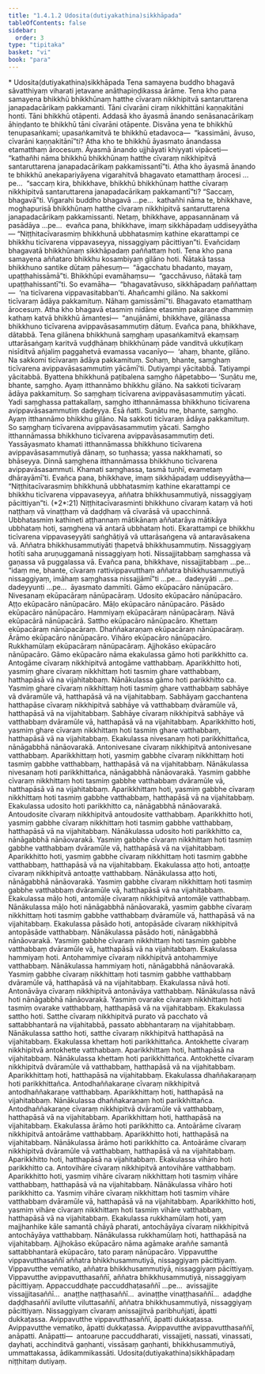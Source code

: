 ```yaml
---
title: "1.4.1.2 Udosita(dutiyakathina)sikkhāpada"
tableOfContents: false
sidebar:
  order: 3
type: "tipitaka"
basket: "vi"
book: "para"
---
```



<DynamicBreadcrumb />

<Paragraph type="center" book="para">
* Udosita(dutiyakathina)sikkhāpada
</Paragraph>

<Division number="471" book="para">

<Paragraph number="1883" book="para">
Tena samayena buddho bhagavā sāvatthiyaṃ viharati jetavane anāthapiṇḍikassa ārāme. Tena kho pana samayena bhikkhū bhikkhūnaṃ hatthe cīvaraṃ nikkhipitvā santaruttarena janapadacārikaṃ pakkamanti. Tāni cīvarāni ciraṃ nikkhittāni kaṇṇakitāni honti. Tāni bhikkhū otāpenti. Addasā kho āyasmā ānando senāsanacārikaṃ āhiṇḍanto te bhikkhū tāni cīvarāni otāpente. Disvāna yena te bhikkhū tenupasaṅkami; upasaṅkamitvā te bhikkhū etadavoca—  “kassimāni, āvuso, cīvarāni kaṇṇakitānī”ti? Atha kho te bhikkhū āyasmato ānandassa etamatthaṃ ārocesuṃ. Āyasmā ānando ujjhāyati khiyyati vipāceti—  “kathañhi nāma bhikkhū bhikkhūnaṃ hatthe cīvaraṃ nikkhipitvā santaruttarena janapadacārikaṃ pakkamissantī”ti.
</Paragraph>

<Paragraph number="1884" book="para">
Atha kho āyasmā ānando te bhikkhū anekapariyāyena vigarahitvā bhagavato etamatthaṃ ārocesi …pe…  “saccaṃ kira, bhikkhave, bhikkhū bhikkhūnaṃ hatthe cīvaraṃ nikkhipitvā santaruttarena janapadacārikaṃ pakkamantī”ti? “Saccaṃ, bhagavā”ti. Vigarahi buddho bhagavā …pe…  kathañhi nāma te, bhikkhave, moghapurisā bhikkhūnaṃ hatthe cīvaraṃ nikkhipitvā santaruttarena janapadacārikaṃ pakkamissanti. Netaṃ, bhikkhave, appasannānaṃ vā pasādāya …pe…  evañca pana, bhikkhave, imaṃ sikkhāpadaṃ uddiseyyātha—
</Paragraph>

</Division>
<Division number="472" book="para">

<Paragraph number="1885" book="para">
<Emphasis>“Niṭṭhitacīvarasmiṃ bhikkhunā ubbhatasmiṃ kathine ekarattampi ce bhikkhu ticīvarena vippavaseyya, nissaggiyaṃ pācittiyan”</Emphasis>ti.
</Paragraph>

<Paragraph number="1886" book="para">
Evañcidaṃ bhagavatā bhikkhūnaṃ sikkhāpadaṃ paññattaṃ hoti.
</Paragraph>

</Division>
<Division number="473" book="para">

<Paragraph number="1887" book="para">
Tena kho pana samayena aññataro bhikkhu kosambiyaṃ gilāno hoti. Ñātakā tassa bhikkhuno santike dūtaṃ pāhesuṃ—  “āgacchatu bhadanto, mayaṃ, upaṭṭhahissāmā”ti. Bhikkhūpi evamāhaṃsu—  “gacchāvuso, ñātakā taṃ upaṭṭhahissantī”ti. So evamāha—  “bhagavatāvuso, sikkhāpadaṃ paññattaṃ—  ‘na ticīvarena vippavasitabban’ti. Ahañcamhi gilāno. Na sakkomi ticīvaraṃ ādāya pakkamituṃ. Nāhaṃ gamissāmī”ti. Bhagavato etamatthaṃ ārocesuṃ. Atha kho bhagavā etasmiṃ nidāne etasmiṃ pakaraṇe dhammiṃ kathaṃ katvā bhikkhū āmantesi—  “anujānāmi, bhikkhave, gilānassa bhikkhuno ticīvarena avippavāsasammutiṃ dātuṃ. Evañca pana, bhikkhave, dātabbā. Tena gilānena bhikkhunā saṃghaṃ upasaṅkamitvā ekaṃsaṃ uttarāsaṅgaṃ karitvā vuḍḍhānaṃ bhikkhūnaṃ pāde vanditvā ukkuṭikaṃ nisīditvā añjaliṃ paggahetvā evamassa vacanīyo—  ‘ahaṃ, bhante, gilāno. Na sakkomi ticīvaraṃ ādāya pakkamituṃ. Sohaṃ, bhante, saṃghaṃ ticīvarena avippavāsasammutiṃ yācāmī’ti. Dutiyampi yācitabbā. Tatiyampi yācitabbā. Byattena bhikkhunā paṭibalena saṃgho ñāpetabbo—
</Paragraph>

</Division>
<Division number="474" book="para">

<Paragraph number="1888" book="para">
‘Suṇātu me, bhante, saṃgho. Ayaṃ itthannāmo bhikkhu gilāno. Na sakkoti ticīvaraṃ ādāya pakkamituṃ. So saṃghaṃ ticīvarena avippavāsasammutiṃ yācati. Yadi saṃghassa pattakallaṃ, saṃgho itthannāmassa bhikkhuno ticīvarena avippavāsasammutiṃ dadeyya. Esā ñatti.
</Paragraph>

<Paragraph number="1889" book="para">
Suṇātu me, bhante, saṃgho. Ayaṃ itthannāmo bhikkhu gilāno. Na sakkoti ticīvaraṃ ādāya pakkamituṃ. So saṃghaṃ ticīvarena avippavāsasammutiṃ yācati. Saṃgho itthannāmassa bhikkhuno ticīvarena avippavāsasammutiṃ deti. Yassāyasmato khamati itthannāmassa bhikkhuno ticīvarena avippavāsasammutiyā dānaṃ, so tuṇhassa; yassa nakkhamati, so bhāseyya.
</Paragraph>

<Paragraph number="1890" book="para">
Dinnā saṃghena itthannāmassa bhikkhuno ticīvarena avippavāsasammuti. Khamati saṃghassa, tasmā tuṇhī, evametaṃ dhārayāmī’ti.
</Paragraph>

<Paragraph number="1891" book="para">
Evañca pana, bhikkhave, imaṃ sikkhāpadaṃ uddiseyyātha—
</Paragraph>

</Division>
<Division number="475" book="para">

<Paragraph number="1892" book="para">
<Emphasis>“Niṭṭhitacīvarasmiṃ bhikkhunā ubbhatasmiṃ kathine ekarattampi ce bhikkhu ticīvarena vippavaseyya, aññatra bhikkhusammutiyā, nissaggiyaṃ pācittiyan”</Emphasis>ti. (*2*:<Emphasis>21</Emphasis>)
</Paragraph>

</Division>
<Division number="476" book="para">

<Paragraph number="1893" book="para">
<Emphasis>Niṭṭhitacīvarasmin</Emphasis>ti bhikkhuno cīvaraṃ kataṃ vā hoti naṭṭhaṃ vā vinaṭṭhaṃ vā daḍḍhaṃ vā cīvarāsā vā upacchinnā.
</Paragraph>

<Paragraph number="1894" book="para">
<Emphasis>Ubbhatasmiṃ kathine</Emphasis>ti aṭṭhannaṃ mātikānaṃ aññatarāya mātikāya ubbhataṃ hoti, saṃghena vā antarā ubbhataṃ hoti.
</Paragraph>

<Paragraph number="1895" book="para">
<Emphasis>Ekarattampi ce bhikkhu ticīvarena vippavaseyyā</Emphasis>ti saṅghāṭiyā vā uttarāsaṅgena vā antaravāsakena vā.
</Paragraph>

<Paragraph number="1896" book="para">
<Emphasis>Aññatra bhikkhusammutiyā</Emphasis>ti ṭhapetvā bhikkhusammutiṃ.
</Paragraph>

<Paragraph number="1897" book="para">
<Emphasis>Nissaggiyaṃ hotī</Emphasis>ti saha aruṇuggamanā nissaggiyaṃ hoti. Nissajjitabbaṃ saṃghassa vā gaṇassa vā puggalassa vā. Evañca pana, bhikkhave, nissajjitabbaṃ …pe…  “idaṃ me, bhante, cīvaraṃ rattivippavutthaṃ aññatra bhikkhusammutiyā nissaggiyaṃ, imāhaṃ saṃghassa nissajjāmī”ti …pe…  dadeyyāti …pe…  dadeyyunti …pe…  āyasmato dammīti.
</Paragraph>

</Division>
<Division number="477" book="para">

<Paragraph number="1898" book="para">
Gāmo ekūpacāro nānūpacāro. Nivesanaṃ ekūpacāraṃ nānūpacāraṃ. Udosito ekūpacāro nānūpacāro. Aṭṭo ekūpacāro nānūpacāro. Māḷo ekūpacāro nānūpacāro. Pāsādo ekūpacāro nānūpacāro. Hammiyaṃ ekūpacāraṃ nānūpacāraṃ. Nāvā ekūpacārā nānūpacārā. Sattho ekūpacāro nānūpacāro. Khettaṃ ekūpacāraṃ nānūpacāraṃ. Dhaññakaraṇaṃ ekūpacāraṃ nānūpacāraṃ. Ārāmo ekūpacāro nānūpacāro. Vihāro ekūpacāro nānūpacāro. Rukkhamūlaṃ ekūpacāraṃ nānūpacāraṃ. Ajjhokāso ekūpacāro nānūpacāro.
</Paragraph>

</Division>
<Division number="478" book="para">

<Paragraph number="1899" book="para">
<Emphasis>Gāmo ekūpacāro</Emphasis> nāma ekakulassa gāmo hoti parikkhitto ca. Antogāme cīvaraṃ nikkhipitvā antogāme vatthabbaṃ. Aparikkhitto hoti, yasmiṃ ghare cīvaraṃ nikkhittaṃ hoti tasmiṃ ghare vatthabbaṃ, hatthapāsā vā na vijahitabbaṃ.
</Paragraph>

</Division>
<Division number="479" book="para">

<Paragraph number="1900" book="para">
Nānākulassa gāmo hoti parikkhitto ca. Yasmiṃ ghare cīvaraṃ nikkhittaṃ hoti tasmiṃ ghare vatthabbaṃ sabhāye vā dvāramūle vā, hatthapāsā vā na vijahitabbaṃ. Sabhāyaṃ gacchantena hatthapāse cīvaraṃ nikkhipitvā sabhāye vā vatthabbaṃ dvāramūle vā, hatthapāsā vā na vijahitabbaṃ. Sabhāye cīvaraṃ nikkhipitvā sabhāye vā vatthabbaṃ dvāramūle vā, hatthapāsā vā na vijahitabbaṃ. Aparikkhitto hoti, yasmiṃ ghare cīvaraṃ nikkhittaṃ hoti tasmiṃ ghare vatthabbaṃ, hatthapāsā vā na vijahitabbaṃ.
</Paragraph>

</Division>
<Division number="480" book="para">

<Paragraph number="1901" book="para">
Ekakulassa nivesanaṃ hoti parikkhittañca, nānāgabbhā nānāovarakā. Antonivesane cīvaraṃ nikkhipitvā antonivesane vatthabbaṃ. Aparikkhittaṃ hoti, yasmiṃ gabbhe cīvaraṃ nikkhittaṃ hoti tasmiṃ gabbhe vatthabbaṃ, hatthapāsā vā na vijahitabbaṃ.
</Paragraph>

</Division>
<Division number="481" book="para">

<Paragraph number="1902" book="para">
Nānākulassa nivesanaṃ hoti parikkhittañca, nānāgabbhā nānāovarakā. Yasmiṃ gabbhe cīvaraṃ nikkhittaṃ hoti tasmiṃ gabbhe vatthabbaṃ dvāramūle vā, hatthapāsā vā na vijahitabbaṃ. Aparikkhittaṃ hoti, yasmiṃ gabbhe cīvaraṃ nikkhittaṃ hoti tasmiṃ gabbhe vatthabbaṃ, hatthapāsā vā na vijahitabbaṃ.
</Paragraph>

</Division>
<Division number="482" book="para">

<Paragraph number="1903" book="para">
Ekakulassa udosito hoti parikkhitto ca, nānāgabbhā nānāovarakā. Antoudosite cīvaraṃ nikkhipitvā antoudosite vatthabbaṃ. Aparikkhitto hoti, yasmiṃ gabbhe cīvaraṃ nikkhittaṃ hoti tasmiṃ gabbhe vatthabbaṃ, hatthapāsā vā na vijahitabbaṃ.
</Paragraph>

</Division>
<Division number="483" book="para">

<Paragraph number="1904" book="para">
Nānākulassa udosito hoti parikkhitto ca, nānāgabbhā nānāovarakā. Yasmiṃ gabbhe cīvaraṃ nikkhittaṃ hoti tasmiṃ gabbhe vatthabbaṃ dvāramūle vā, hatthapāsā vā na vijahitabbaṃ. Aparikkhitto hoti, yasmiṃ gabbhe cīvaraṃ nikkhittaṃ hoti tasmiṃ gabbhe vatthabbaṃ, hatthapāsā vā na vijahitabbaṃ.
</Paragraph>

</Division>
<Division number="484" book="para">

<Paragraph number="1905" book="para">
Ekakulassa aṭṭo hoti, antoaṭṭe cīvaraṃ nikkhipitvā antoaṭṭe vatthabbaṃ. Nānākulassa aṭṭo hoti, nānāgabbhā nānāovarakā. Yasmiṃ gabbhe cīvaraṃ nikkhittaṃ hoti tasmiṃ gabbhe vatthabbaṃ dvāramūle vā, hatthapāsā vā na vijahitabbaṃ.
</Paragraph>

</Division>
<Division number="485" book="para">

<Paragraph number="1906" book="para">
Ekakulassa māḷo hoti, antomāḷe cīvaraṃ nikkhipitvā antomāḷe vatthabbaṃ. Nānākulassa māḷo hoti nānāgabbhā nānāovarakā, yasmiṃ gabbhe cīvaraṃ nikkhittaṃ hoti tasmiṃ gabbhe vatthabbaṃ dvāramūle vā, hatthapāsā vā na vijahitabbaṃ.
</Paragraph>

</Division>
<Division number="486" book="para">

<Paragraph number="1907" book="para">
Ekakulassa pāsādo hoti, antopāsāde cīvaraṃ nikkhipitvā antopāsāde vatthabbaṃ. Nānākulassa pāsādo hoti, nānāgabbhā nānāovarakā. Yasmiṃ gabbhe cīvaraṃ nikkhittaṃ hoti tasmiṃ gabbhe vatthabbaṃ dvāramūle vā, hatthapāsā vā na vijahitabbaṃ.
</Paragraph>

</Division>
<Division number="487" book="para">

<Paragraph number="1908" book="para">
Ekakulassa hammiyaṃ hoti. Antohammiye cīvaraṃ nikkhipitvā antohammiye vatthabbaṃ. Nānākulassa hammiyaṃ hoti, nānāgabbhā nānāovarakā. Yasmiṃ gabbhe cīvaraṃ nikkhittaṃ hoti tasmiṃ gabbhe vatthabbaṃ dvāramūle vā, hatthapāsā vā na vijahitabbaṃ.
</Paragraph>

</Division>
<Division number="488" book="para">

<Paragraph number="1909" book="para">
Ekakulassa nāvā hoti. Antonāvāya cīvaraṃ nikkhipitvā antonāvāya vatthabbaṃ. Nānākulassa nāvā hoti nānāgabbhā nānāovarakā. Yasmiṃ ovarake cīvaraṃ nikkhittaṃ hoti tasmiṃ ovarake vatthabbaṃ, hatthapāsā vā na vijahitabbaṃ.
</Paragraph>

</Division>
<Division number="489" book="para">

<Paragraph number="1910" book="para">
Ekakulassa sattho hoti. Satthe cīvaraṃ nikkhipitvā purato vā pacchato vā sattabbhantarā na vijahitabbā, passato abbhantaraṃ na vijahitabbaṃ. Nānākulassa sattho hoti, satthe cīvaraṃ nikkhipitvā hatthapāsā na vijahitabbaṃ.
</Paragraph>

</Division>
<Division number="490" book="para">

<Paragraph number="1911" book="para">
Ekakulassa khettaṃ hoti parikkhittañca. Antokhette cīvaraṃ nikkhipitvā antokhette vatthabbaṃ. Aparikkhittaṃ hoti, hatthapāsā na vijahitabbaṃ. Nānākulassa khettaṃ hoti parikkhittañca. Antokhette cīvaraṃ nikkhipitvā dvāramūle vā vatthabbaṃ, hatthapāsā vā na vijahitabbaṃ. Aparikkhittaṃ hoti, hatthapāsā na vijahitabbaṃ.
</Paragraph>

</Division>
<Division number="491" book="para">

<Paragraph number="1912" book="para">
Ekakulassa dhaññakaraṇaṃ hoti parikkhittañca. Antodhaññakaraṇe cīvaraṃ nikkhipitvā antodhaññakaraṇe vatthabbaṃ. Aparikkhittaṃ hoti, hatthapāsā na vijahitabbaṃ. Nānākulassa dhaññakaraṇaṃ hoti parikkhittañca. Antodhaññakaraṇe cīvaraṃ nikkhipitvā dvāramūle vā vatthabbaṃ, hatthapāsā vā na vijahitabbaṃ. Aparikkhittaṃ hoti, hatthapāsā na vijahitabbaṃ.
</Paragraph>

</Division>
<Division number="492" book="para">

<Paragraph number="1913" book="para">
Ekakulassa ārāmo hoti parikkhitto ca. Antoārāme cīvaraṃ nikkhipitvā antoārāme vatthabbaṃ. Aparikkhitto hoti, hatthapāsā na vijahitabbaṃ. Nānākulassa ārāmo hoti parikkhitto ca. Antoārāme cīvaraṃ nikkhipitvā dvāramūle vā vatthabbaṃ, hatthapāsā vā na vijahitabbaṃ. Aparikkhitto hoti, hatthapāsā na vijahitabbaṃ.
</Paragraph>

</Division>
<Division number="493" book="para">

<Paragraph number="1914" book="para">
Ekakulassa vihāro hoti parikkhitto ca. Antovihāre cīvaraṃ nikkhipitvā antovihāre vatthabbaṃ. Aparikkhitto hoti, yasmiṃ vihāre cīvaraṃ nikkhittaṃ hoti tasmiṃ vihāre vatthabbaṃ, hatthapāsā vā na vijahitabbaṃ. Nānākulassa vihāro hoti parikkhitto ca. Yasmiṃ vihāre cīvaraṃ nikkhittaṃ hoti tasmiṃ vihāre vatthabbaṃ dvāramūle vā, hatthapāsā vā na vijahitabbaṃ. Aparikkhitto hoti, yasmiṃ vihāre cīvaraṃ nikkhittaṃ hoti tasmiṃ vihāre vatthabbaṃ, hatthapāsā vā na vijahitabbaṃ.
</Paragraph>

</Division>
<Division number="494" book="para">

<Paragraph number="1915" book="para">
Ekakulassa rukkhamūlaṃ hoti, yaṃ majjhanhike kāle samantā chāyā pharati, antochāyāya cīvaraṃ nikkhipitvā antochāyāya vatthabbaṃ. Nānākulassa rukkhamūlaṃ hoti, hatthapāsā na vijahitabbaṃ.
</Paragraph>

<Paragraph number="1916" book="para">
Ajjhokāso ekūpacāro nāma agāmake araññe samantā sattabbhantarā ekūpacāro, tato paraṃ nānūpacāro.
</Paragraph>

</Division>
<Division number="495" book="para">

<Paragraph number="1917" book="para">
Vippavutthe vippavutthasaññī aññatra bhikkhusammutiyā, nissaggiyaṃ pācittiyaṃ. Vippavutthe vematiko, aññatra bhikkhusammutiyā, nissaggiyaṃ pācittiyaṃ. Vippavutthe avippavutthasaññī, aññatra bhikkhusammutiyā, nissaggiyaṃ pācittiyaṃ. Appaccuddhaṭe paccuddhaṭasaññī …pe…  avissajjite vissajjitasaññī…  anaṭṭhe naṭṭhasaññī…  avinaṭṭhe vinaṭṭhasaññī…  adaḍḍhe daḍḍhasaññī avilutte viluttasaññī, aññatra bhikkhusammutiyā, nissaggiyaṃ pācittiyaṃ.
</Paragraph>

<Paragraph number="1918" book="para">
Nissaggiyaṃ cīvaraṃ anissajjitvā paribhuñjati, āpatti dukkaṭassa. Avippavutthe vippavutthasaññī, āpatti dukkaṭassa. Avippavutthe vematiko, āpatti dukkaṭassa. Avippavutthe avippavutthasaññī, anāpatti.
</Paragraph>

</Division>
<Division number="496" book="para">

<Paragraph number="1919" book="para">
Anāpatti—  antoaruṇe paccuddharati, vissajjeti, nassati, vinassati, ḍayhati, acchinditvā gaṇhanti, vissāsaṃ gaṇhanti, bhikkhusammutiyā, ummattakassa, ādikammikassāti.

</Paragraph>
</Division>

<Paragraph number="1920" type="center" book="para">
Udosita(dutiyakathina)sikkhāpadaṃ niṭṭhitaṃ dutiyaṃ.
</Paragraph>